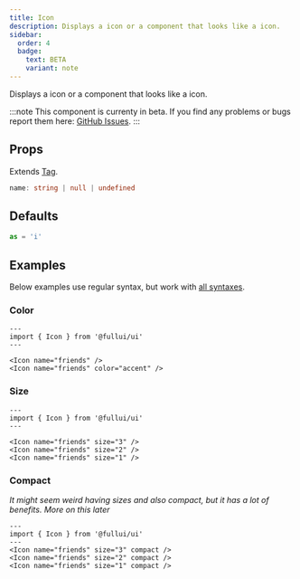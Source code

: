 ```yaml
---
title: Icon
description: Displays a icon or a component that looks like a icon.
sidebar:
  order: 4
  badge:
    text: BETA
    variant: note
---
```


Displays a icon or a component that looks like a icon.

:::note
This component is currenty in beta.
If you find any problems or bugs report them here: [GitHub Issues](https://github.com/fullui/ui/issues).
:::

## Props
Extends [Tag](/utility/tag).
```ts
name: string | null | undefined
```

## Defaults
```ts
as = 'i'
```

## Examples
Below examples use regular syntax, but work with [all syntaxes](/guides/components#syntax).

### Color
```astro live
---
import { Icon } from '@fullui/ui'
---

<Icon name="friends" />
<Icon name="friends" color="accent" />
```

### Size
```astro live
---
import { Icon } from '@fullui/ui'
---

<Icon name="friends" size="3" />
<Icon name="friends" size="2" />
<Icon name="friends" size="1" />
```

### Compact
*It might seem weird having sizes and also compact, but it has a lot of benefits. More on this later*
```astro live
---
import { Icon } from '@fullui/ui'
---
<Icon name="friends" size="3" compact />
<Icon name="friends" size="2" compact />
<Icon name="friends" size="1" compact />
```
